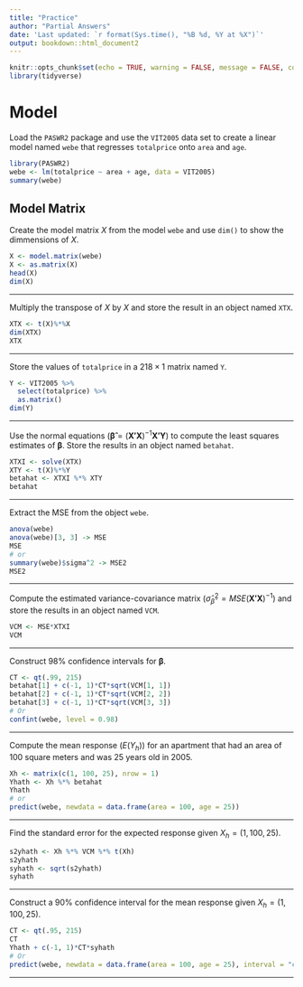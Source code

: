 ```yaml
---
title: "Practice"
author: "Partial Answers"
date: 'Last updated: `r format(Sys.time(), "%B %d, %Y at %X")`'
output: bookdown::html_document2
---
```


```r
knitr::opts_chunk$set(echo = TRUE, warning = FALSE, message = FALSE, comment = NA)
library(tidyverse)
```

# Model

Load the `PASWR2` package and use the `VIT2005` data set to create a linear model named `webe` that regresses `totalprice` onto `area` and `age`.

```r
library(PASWR2)
webe <- lm(totalprice ~ area + age, data = VIT2005)
summary(webe)
```

## Model Matrix

Create the model matrix $X$ from the model `webe` and use `dim()` to show the dimmensions of $X$.

```r
X <- model.matrix(webe)
X <- as.matrix(X)
head(X)
dim(X)
```
-------------

Multiply the transpose of $X$ by $X$ and store the result in an object named `XTX`.

```r
XTX <- t(X)%*%X
dim(XTX)
XTX
```
----------------

Store the values of `totalprice` in a $218 \times 1$ matrix named `Y`.

```r
Y <- VIT2005 %>% 
  select(totalprice) %>% 
  as.matrix()
dim(Y)
```
---------------

Use the normal equations ($\mathbf{\hat{\beta}} = (\mathbf{X'X})^{-1}\mathbf{X'Y}$) to compute the least squares estimates of $\mathbf{\beta}$.  Store the results in an object named `betahat`.

```r
XTXI <- solve(XTX)
XTY <- t(X)%*%Y
betahat <- XTXI %*% XTY
betahat
```

----------------

Extract the MSE from the object `webe`.

```r
anova(webe)
anova(webe)[3, 3] -> MSE
MSE
# or
summary(webe)$sigma^2 -> MSE2
MSE2
```

------------

Compute the estimated variance-covariance matrix ($\hat{\sigma}^2_{\hat{\beta}} = MSE(\mathbf{X'X})^{-1}$) and store the results in an object named `VCM`.

```r
VCM <- MSE*XTXI
VCM
```

--------------

Construct 98% confidence intervals for $\mathbf{\beta}$.

```r
CT <- qt(.99, 215)
betahat[1] + c(-1, 1)*CT*sqrt(VCM[1, 1])
betahat[2] + c(-1, 1)*CT*sqrt(VCM[2, 2])
betahat[3] + c(-1, 1)*CT*sqrt(VCM[3, 3])
# Or
confint(webe, level = 0.98)
```

------------------

Compute the mean response ($E(Y_h)$) for an apartment that had an area of 100 square meters and was 25 years old in 2005.

```r
Xh <- matrix(c(1, 100, 25), nrow = 1)
Yhath <- Xh %*% betahat
Yhath
# or
predict(webe, newdata = data.frame(area = 100, age = 25))
```
-----------

Find the standard error for the expected response given $X_h = (1, 100, 25)$.

```r
s2yhath <- Xh %*% VCM %*% t(Xh)
s2yhath
syhath <- sqrt(s2yhath)
syhath
```

---------

Construct a 90% confidence interval for the mean response given $X_h = (1, 100, 25)$.

```r
CT <- qt(.95, 215)
CT
Yhath + c(-1, 1)*CT*syhath
# Or 
predict(webe, newdata = data.frame(area = 100, age = 25), interval = "conf", level = 0.90)
```

----------

